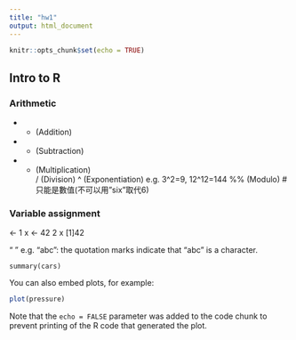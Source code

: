 ```yaml
---
title: "hw1"
output: html_document
---
```


```r
knitr::opts_chunk$set(echo = TRUE)
```

## Intro to R
### Arithmetic 
* + (Addition)
* - (Subtraction)
* * (Multiplication)  
     / (Division) 
    ^ (Exponentiation) e.g. 3^2=9, 12^12=144
    %% (Modulo)
   #只能是數值(不可以用"six"取代6)
 
### Variable assignment
    
   <-
    1  x <- 42
    2  x
    [1]42

   “ ”
   e.g. “abc”: the quotation marks indicate that “abc” is a character.


```
summary(cars)
```


You can also embed plots, for example:

```r
plot(pressure)
```

Note that the `echo = FALSE` parameter was added to the code chunk to prevent printing of the R code that generated the plot.
